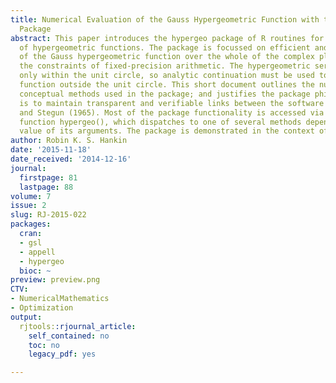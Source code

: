 ```yaml
---
title: Numerical Evaluation of the Gauss Hypergeometric Function with the hypergeo
  Package
abstract: This paper introduces the hypergeo package of R routines for numerical calculation
  of hypergeometric functions. The package is focussed on efficient and accurate evaluation
  of the Gauss hypergeometric function over the whole of the complex plane within
  the constraints of fixed-precision arithmetic. The hypergeometric series is convergent
  only within the unit circle, so analytic continuation must be used to define the
  function outside the unit circle. This short document outlines the numerical and
  conceptual methods used in the package; and justifies the package philosophy, which
  is to maintain transparent and verifiable links between the software and Abramowitz
  and Stegun (1965). Most of the package functionality is accessed via the single
  function hypergeo(), which dispatches to one of several methods depending on the
  value of its arguments. The package is demonstrated in the context of game theory.
author: Robin K. S. Hankin
date: '2015-11-18'
date_received: '2014-12-16'
journal:
  firstpage: 81
  lastpage: 88
volume: 7
issue: 2
slug: RJ-2015-022
packages:
  cran:
  - gsl
  - appell
  - hypergeo
  bioc: ~
preview: preview.png
CTV:
- NumericalMathematics
- Optimization
output:
  rjtools::rjournal_article:
    self_contained: no
    toc: no
    legacy_pdf: yes

---
```

